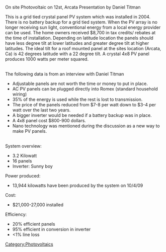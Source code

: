 On site Photovoltaic on 12st, Arcata Presentation by Daniel Titman 

This is a grid tied crystal panel PV system which was installed in 2004. There is no battery backup for a grid tied system. When the PV array is no longer receiving sun light, conventional energy from a local energy provider can be used. The home owners received $8,700 in tax credits/ rebates at the time of installation. Depending on latitude location the panels should have less degree tilt at lower latitudes and greater degree tilt at higher latitudes. The ideal tilt for a roof mounted panel at the sites location (Arcata, Ca) is 42 degrees latitude with a 22 degree tilt. A crystal 4x8 PV panel produces 1000 watts per meter squared. 

<br> 

The following data is from an interview with Daniel Titman 

*Adjustable panels are not worth the time or money to put in place. 
*AC PV panels can be plugged directly into Romex (standard household wiring) 
*35% of the energy is used while the rest is lost to transmission. 
*The price of the panels reduced from $7-8 per watt down to $3-4 per watt over the last two years. 
*A bigger inverter would be needed if a battery backup was in place. 
*A 4x8 panel cost $800-900 dollars. 
*Nano technology was mentioned during the discussion as a new way to make PV panels.

<br> 

System overview: 

*3.2 Kilowatt 
*16 panels 
*Inverter: Sunny boy<br>

Power produced: 

*13,944 kilowatts have been produced by the system on 10/4/09<br>

Cost: 

*$21,000-27,000 installed<br>

Efficiency: 

*20% efficient panels 
*95% efficient in conversion in inverter 
*&lt;1% line loss 
[[Category:Photovoltaics]]